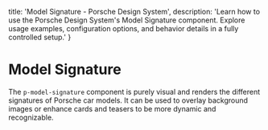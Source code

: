 
  title: 'Model Signature - Porsche Design System',
  description: 'Learn how to use the Porsche Design System\'s Model Signature component. Explore usage examples, configuration options, and behavior details in a fully controlled setup.'
}

# Model Signature <ComponentStatus tagName="p-model-signature"></ComponentStatus>

The `p-model-signature` component is purely visual and renders the different signatures of Porsche car models.
It can be used to overlay background images or enhance cards and teasers to be more dynamic and recognizable.

<Configurator tagName="p-model-signature" story={modelSignatureStory} />